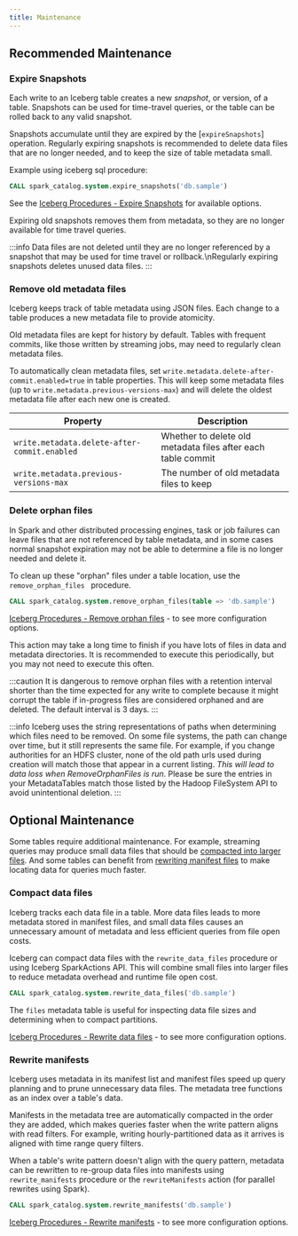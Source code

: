 ```yaml
---
title: Maintenance
---
```


<!-- <head>
  <title>Maintenance</title>
  <meta
    name="description"
    content="Iceberg  Maintenance"
  />
</head> -->

## Recommended Maintenance

### Expire Snapshots

Each write to an Iceberg table creates a new _snapshot_, or version, of a table. Snapshots can be used for time-travel queries, or the table can be rolled back to any valid snapshot.

Snapshots accumulate until they are expired by the [`expireSnapshots`] operation. Regularly expiring snapshots is recommended to delete data files that are no longer needed, and to keep the size of table metadata small.

Example using iceberg sql procedure:
```sql
CALL spark_catalog.system.expire_snapshots('db.sample')
```

See the [Iceberg Procedures - Expire Snapshots](doc:iceberg-procedures#expire_snapshots) for available options.

Expiring old snapshots removes them from metadata, so they are no longer available for time travel queries.

:::info
Data files are not deleted until they are no longer referenced by a snapshot that may be used for time travel or rollback.\nRegularly expiring snapshots deletes unused data files.
:::

### Remove old metadata files

Iceberg keeps track of table metadata using JSON files. Each change to a table produces a new metadata file to provide atomicity.

Old metadata files are kept for history by default. Tables with frequent commits, like those written by streaming jobs, may need to regularly clean metadata files.

To automatically clean metadata files, set `write.metadata.delete-after-commit.enabled=true` in table properties. This will keep some metadata files (up to `write.metadata.previous-versions-max`) and will delete the oldest metadata file after each new one is created.

| Property                                     | Description                                                  |
| -------------------------------------------- | ------------------------------------------------------------ |
| `write.metadata.delete-after-commit.enabled` | Whether to delete old metadata files after each table commit |
| `write.metadata.previous-versions-max`       | The number of old metadata files to keep                     |


### Delete orphan files

In Spark and other distributed processing engines, task or job failures can leave files that are not referenced by table metadata, and in some cases normal snapshot expiration may not be able to determine a file is no longer needed and delete it.

To clean up these "orphan" files under a table location, use the `remove_orphan_files ` procedure.

```sql
CALL spark_catalog.system.remove_orphan_files(table => 'db.sample')
```

[Iceberg Procedures - Remove orphan files](doc:iceberg-procedures#remove_orphan_files) - to see more configuration options.

This action may take a long time to finish if you have lots of files in data and metadata directories. It is recommended to execute this periodically, but you may not need to execute this often.

:::caution
It is dangerous to remove orphan files with a retention interval shorter than the time expected for any write to complete because it 
might corrupt the table if in-progress files are considered orphaned and are deleted. The default interval is 3 days.
:::


:::info
Iceberg uses the string representations of paths when determining which files need to be removed. On some file systems,
the path can change over time, but it still represents the same file. For example, if you change authorities for an HDFS cluster,
none of the old path urls used during creation will match those that appear in a current listing. *This will lead to data loss when 
RemoveOrphanFiles is run*. Please be sure the entries in your MetadataTables match those listed by the Hadoop
FileSystem API to avoid unintentional deletion.
:::
## Optional Maintenance

Some tables require additional maintenance. For example, streaming queries may produce small data files that should be [compacted into larger files](#compact-data-files). And some tables can benefit from [rewriting manifest files](#rewrite-manifests) to make locating data for queries much faster.

### Compact data files

Iceberg tracks each data file in a table. More data files leads to more metadata stored in manifest files, and small data files causes an unnecessary amount of metadata and less efficient queries from file open costs.

Iceberg can compact data files with the `rewrite_data_files` procedure or using Iceberg SparkActions API. This will combine small files into larger files to reduce metadata overhead and runtime file open cost.

```sql
CALL spark_catalog.system.rewrite_data_files('db.sample')
```

The `files` metadata table is useful for inspecting data file sizes and determining when to compact partitions.

[Iceberg Procedures - Rewrite data files](doc:iceberg-procedures#rewrite_data_files) - to see more configuration options.

### Rewrite manifests

Iceberg uses metadata in its manifest list and manifest files speed up query planning and to prune unnecessary data files. The metadata tree functions as an index over a table's data.

Manifests in the metadata tree are automatically compacted in the order they are added, which makes queries faster when the write pattern aligns with read filters. For example, writing hourly-partitioned data as it arrives is aligned with time range query filters.

When a table's write pattern doesn't align with the query pattern, metadata can be rewritten to re-group data files into manifests using `rewrite_manifests` procedure or the `rewriteManifests` action (for parallel rewrites using Spark).

```sql
CALL spark_catalog.system.rewrite_manifests('db.sample')
```

[Iceberg Procedures - Rewrite manifests](doc:iceberg-procedures#rewrite_manifests) - to see more configuration options.